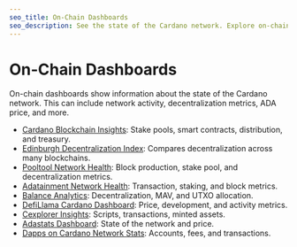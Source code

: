 ```yaml
---
seo_title: On-Chain Dashboards
seo_description: See the state of the Cardano network. Explore on-chain dashboards to visualize network activity, transaction data, decentralization, and other key metrics.
---
```


# On-Chain Dashboards

On-chain dashboards show information about the state of the Cardano network. This can include network activity, decentralization metrics, ADA price, and more.

- [Cardano Blockchain Insights](https://lookerstudio.google.com/s/huXqeQmi9qA): Stake pools, smart contracts, distribution, and treasury.
- [Edinburgh Decentralization Index](http://blockchainlab.inf.ed.ac.uk/edi-dashboard/): Compares decentralization across many blockchains.
- [Pooltool Network Health](https://pooltool.io/networkhealth): Block production, stake pool, and decentralization metrics.
- [Adatainment Network Health](https://www.adatainment.com/index.php?page=charts_onchain_metrics&lang=en): Transaction, staking, and block metrics.
- [Balance Analytics](https://www.balanceanalytics.io/): Decentralization, MAV, and UTXO allocation.
- [DefiLlama Cardano Dashboard](https://defillama.com/chain/Cardano): Price, development, and activity metrics.
- [Cexplorer Insights](https://cexplorer.io/insights): Scripts, transactions, minted assets.
- [Adastats Dashboard](https://adastats.info/dashboard): State of the network and price.
- [Dapps on Cardano Network Stats](https://dappsoncardano.com/analytics/globalstats): Accounts, fees, and transactions.
